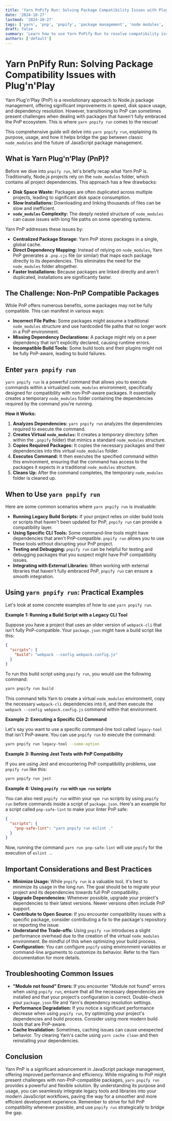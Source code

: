 ```yaml
---
title: 'Yarn PnPify Run: Solving Package Compatibility Issues with Plug n Play'
date: '2024-10-27'
lastmod: '2024-10-27'
tags: ['yarn', 'pnp', 'pnpify', 'package management', 'node modules', 'dependencies', 'compatibility', 'build tools', 'webpack', 'parcel']
draft: false
summary: 'Learn how to use Yarn PnPify Run to resolve compatibility issues between packages that are not fully Plug n Play (PnP) compatible and your Yarn PnP project. This guide provides detailed examples and explanations for seamlessly integrating non-PnP packages into your modern JavaScript workflows.'
authors: ['default']
---
```


# Yarn PnPify Run: Solving Package Compatibility Issues with Plug'n'Play

Yarn Plug'n'Play (PnP) is a revolutionary approach to Node.js package management, offering significant improvements in speed, disk space usage, and dependency resolution.  However, transitioning to PnP can sometimes present challenges when dealing with packages that haven't fully embraced the PnP ecosystem. This is where `yarn pnpify run` comes to the rescue!

This comprehensive guide will delve into `yarn pnpify run`, explaining its purpose, usage, and how it helps bridge the gap between classic `node_modules` and the future of JavaScript package management.

## What is Yarn Plug'n'Play (PnP)?

Before we dive into `pnpify run`, let's briefly recap what Yarn PnP is. Traditionally, Node.js projects rely on the `node_modules` folder, which contains all project dependencies. This approach has a few drawbacks:

*   **Disk Space Waste:**  Packages are often duplicated across multiple projects, leading to significant disk space consumption.
*   **Slow Installations:**  Downloading and linking thousands of files can be slow and inefficient.
*   **`node_modules` Complexity:** The deeply nested structure of `node_modules` can cause issues with long file paths on some operating systems.

Yarn PnP addresses these issues by:

*   **Centralized Package Storage:** Yarn PnP stores packages in a single, global cache.
*   **Direct Dependency Mapping:** Instead of relying on `node_modules`, Yarn PnP generates a `.pnp.cjs` file (or similar) that maps each package directly to its dependencies. This eliminates the need for the `node_modules` folder altogether.
*   **Faster Installations:** Because packages are linked directly and aren't duplicated, installations are significantly faster.

## The Challenge: Non-PnP Compatible Packages

While PnP offers numerous benefits, some packages may not be fully compatible.  This can manifest in various ways:

*   **Incorrect File Paths:**  Some packages might assume a traditional `node_modules` structure and use hardcoded file paths that no longer work in a PnP environment.
*   **Missing Dependency Declarations:** A package might rely on a peer dependency that isn't explicitly declared, causing runtime errors.
*   **Incompatible Build Tools:**  Some build tools and their plugins might not be fully PnP-aware, leading to build failures.

## Enter `yarn pnpify run`

`yarn pnpify run` is a powerful command that allows you to execute commands within a virtualized `node_modules` environment, specifically designed for compatibility with non-PnP-aware packages. It essentially creates a temporary `node_modules` folder containing the dependencies required by the command you're running.

**How it Works:**

1.  **Analyzes Dependencies:** `yarn pnpify run` analyzes the dependencies required to execute the command.
2.  **Creates Virtual `node_modules`:** It creates a temporary directory (often within the `.pnpify` folder) that mimics a standard `node_modules` structure.
3.  **Copies Required Packages:**  It copies the necessary packages and their dependencies into this virtual `node_modules` folder.
4.  **Executes Command:**  It then executes the specified command within this environment, ensuring that the command has access to the packages it expects in a traditional `node_modules` structure.
5.  **Cleans Up:** After the command completes, the temporary `node_modules` folder is cleaned up.

## When to Use `yarn pnpify run`

Here are some common scenarios where `yarn pnpify run` is invaluable:

*   **Running Legacy Build Scripts:**  If your project relies on older build tools or scripts that haven't been updated for PnP, `pnpify run` can provide a compatibility layer.
*   **Using Specific CLI Tools:** Some command-line tools might have dependencies that aren't PnP-compatible.  `pnpify run` allows you to use these tools without disrupting your PnP project.
*   **Testing and Debugging:** `pnpify run` can be helpful for testing and debugging packages that you suspect might have PnP compatibility issues.
*   **Integrating with External Libraries:**  When working with external libraries that haven't fully embraced PnP, `pnpify run` can ensure a smooth integration.

## Using `yarn pnpify run`: Practical Examples

Let's look at some concrete examples of how to use `yarn pnpify run`.

**Example 1: Running a Build Script with a Legacy CLI Tool**

Suppose you have a project that uses an older version of `webpack-cli` that isn't fully PnP-compatible.  Your `package.json` might have a build script like this:

```json
{
  "scripts": {
    "build": "webpack --config webpack.config.js"
  }
}
```

To run this build script using `pnpify run`, you would use the following command:

```bash
yarn pnpify run build
```

This command tells Yarn to create a virtual `node_modules` environment, copy the necessary `webpack-cli` dependencies into it, and then execute the `webpack --config webpack.config.js` command within that environment.

**Example 2: Executing a Specific CLI Command**

Let's say you want to use a specific command-line tool called `legacy-tool` that isn't PnP-aware.  You can use `pnpify run` to execute the command:

```bash
yarn pnpify run legacy-tool --some-option
```

**Example 3: Running Jest Tests with PnP Compatibility**

If you are using Jest and encountering PnP compatibility problems, use `pnpify run` like this:

```bash
yarn pnpify run jest
```

**Example 4: Using `pnpify run` with `npm run` scripts**

You can also nest `pnpify run` within your `npm run` scripts by using `pnpify run` before commands inside a script of `package.json`. Here's an example for a script called `pnp-safe-lint` to make your linter PnP safe:

```json
{
  "scripts": {
    "pnp-safe-lint": "yarn pnpify run eslint ."
  }
}
```

Now, running the command `yarn run pnp-safe-lint` will use `pnpify` for the execution of `eslint .`.

## Important Considerations and Best Practices

*   **Minimize Usage:** While `pnpify run` is a valuable tool, it's best to minimize its usage in the long run.  The goal should be to migrate your project and its dependencies towards full PnP compatibility.
*   **Upgrade Dependencies:**  Whenever possible, upgrade your project's dependencies to their latest versions.  Newer versions often include PnP support.
*   **Contribute to Open Source:** If you encounter compatibility issues with a specific package, consider contributing a fix to the package's repository or reporting the issue.
*   **Understand the Trade-offs:**  Using `pnpify run` introduces a slight performance overhead due to the creation of the virtual `node_modules` environment. Be mindful of this when optimizing your build process.
*   **Configuration:**  You can configure `pnpify` using environment variables or command-line arguments to customize its behavior.  Refer to the Yarn documentation for more details.

## Troubleshooting Common Issues

*   **"Module not found" Errors:**  If you encounter "Module not found" errors when using `pnpify run`, ensure that all the necessary dependencies are installed and that your project's configuration is correct.  Double-check your `package.json` file and Yarn's dependency resolution settings.
*   **Performance Degradation:** If you notice a significant performance decrease when using `pnpify run`, try optimizing your project's dependencies and build process.  Consider using more modern build tools that are PnP-aware.
*   **Cache Invalidation:**  Sometimes, caching issues can cause unexpected behavior.  Try clearing Yarn's cache using `yarn cache clean` and then reinstalling your dependencies.

## Conclusion

Yarn PnP is a significant advancement in JavaScript package management, offering improved performance and efficiency. While migrating to PnP might present challenges with non-PnP-compatible packages, `yarn pnpify run` provides a powerful and flexible solution. By understanding its purpose and usage, you can seamlessly integrate legacy tools and libraries into your modern JavaScript workflows, paving the way for a smoother and more efficient development experience. Remember to strive for full PnP compatibility whenever possible, and use `pnpify run` strategically to bridge the gap.